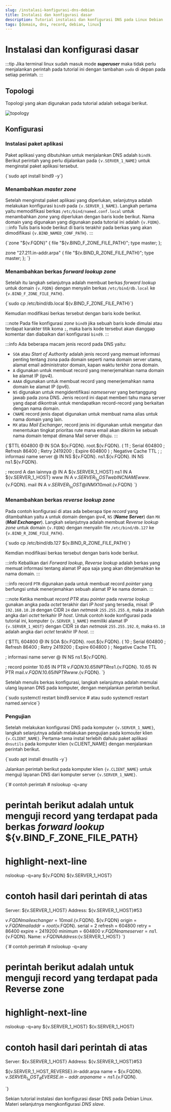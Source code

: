 ```yaml
---
slug: /instalasi-konfigurasi-dns-debian
title: Instalasi dan konfigurasi dasar
description: Tutorial instalasi dan konfigurasi DNS pada Linux Debian
tags: [domain, dns, record, debian, linux]
---
```



# Instalasi dan konfigurasi dasar

:::tip
Jika terminal linux sudah masuk mode **_superuser_** maka tidak perlu menjalankan perintah pada tutorial ini dengan tambahan `sudo` di depan pada setiap perintah.
:::

## Topologi

Topologi yang akan digunakan pada tutorial adalah sebagai berikut.

![topology](./img/dns-topology.svg)

## Konfigurasi

### Instalasi paket aplikasi

Paket aplikasi yang dibutuhkan untuk menjalankan DNS adalah `bind9`. Berikut perintah yang perlu dijalankan pada <code>{v.SERVER_1_NAME}</code> untuk menginstal paket aplikasi tersebut.

<CodeBlock language="bash" title="CLI">
{`sudo apt install bind9 -y`}
</CodeBlock>

### Menambahkan _master zone_

Setelah menginstal paket aplikasi yang diperlukan, selanjutnya adalah melakukan konfigurasi `bind9` pada <code>{v.SERVER_1_NAME}</code>. Langkah pertama yaitu memodifikasi berkas `/etc/bind/named.conf.local` untuk menambahkan _zone_ yang diperlukan dengan baris kode berikut. Nama domain yang digunakan yang digunakan pada tutorial ini adalah <code>{v.FQDN}</code>.
:::info
Tulis baris kode berikut di baris terakhir pada berkas yang akan dimodifikasi <code>{v.BIND_NAMED_CONF_PATH}</code>.
:::

<CodeBlock language="text" title={v.BIND_NAMED_CONF_PATH} showLineNumbers>
{`zone "${v.FQDN}" {
    file "${v.BIND_F_ZONE_FILE_PATH}";
    type master;
};

zone "27.211.in-addr.arpa" {
    file "${v.BIND_R_ZONE_FILE_PATH}";
    type master;
};
`}
</CodeBlock>

### Menambahkan berkas _forward lookup zone_

Setelah itu langkah selanjutnya adalah membuat berkas _forward lookup_ untuk domain <code>{v.FQDN}</code> dengan menyalin berkas `/etc/bind/db.local` ke <code>{v.BIND_F_ZONE_FILE_PATH}</code>.

<CodeBlock language="bash" title="CLI">
{`sudo cp /etc/bind/db.local ${v.BIND_F_ZONE_FILE_PATH}`}
</CodeBlock>

Kemudian modifikasi berkas tersebut dengan baris kode berikut.

:::note
Pada file konfigurasi _zone_ `bind9` jika sebuah baris kode dimulai atau terdapat karakter titik koma `;`, maka baris kode tersebut akan dianggap komentar dan diabaikan dari konfigurasi `bind9`.
:::

:::info
Ada beberapa macam jenis record pada DNS yaitu:
- `SOA` atau _Start of Authority_ adalah jenis record yang memuat informasi penting tentang zona pada domain seperti nama domain server utama, alamat email administrator domain, kapan waktu terkhir zona domain.
- `A` digunakan untuk membuat record yang menerjemahkan nama domain ke alamat IP (ipv4).
- `AAAA` digunakan untuk membuat record yang menerjemahkan nama domain ke alamat IP (ipv6).
- `NS` digunakan untuk mengidentifikasi _nameserver_ yang bertanggung jawab pada zona DNS. Jenis record ini dapat memberi tahu mana server yang dapat dikontrak untuk mendapatkan record-record yang berkaitan dengan nama domain.
- `CNAME` record jenis dapat digunakan untuk membuat nama alias untuk nama domain yang lain.
- `MX` atau _Mail Exchanger_, record jenis ini digunakan untuk mengatur dan menentukan tingkat prioritas rute mana email akan dikirim ke sebuah nama domain tempat dimana Mail server dituju.
:::

<CodeBlock language="text" title={v.BIND_F_ZONE_FILE_PATH} showLineNumbers>
{`$TTL  604800
@ IN  SOA ${v.FQDN}. root.${v.FQDN}. (
            11  ; Serial
       604800   ; Refresh
        86400   ; Retry
      2419200   ; Expire
       604800 ) ; Negative Cache TTL
;
; informasi name server
@               IN  NS ${v.FQDN}.
ns1.${v.FQDN}. IN  NS ns1.${v.FQDN}.

; record A dan lainnya
@     IN  A  ${v.SERVER_1_HOST}
ns1   IN  A  ${v.SERVER_1_HOST}
www   IN  A  ${v.SERVER_1_HOST}
web   IN  CNAME www.${v.FQDN}.
mail  IN  A  ${v.SERVER_1_HOST}
@     IN  MX 10 mail.${v.FQDN}
`}
</CodeBlock>


### Menambahkan berkas _reverse lookup zone_

Pada contoh konfigurasi di atas ada beberapa tipe _record_ yang ditambahkan yaitu `A` untuk domain dengan _ipv4_, `NS` (**_Name Server_**) dan `MX` (**_Mail Exchanger_**). Langkah selanjutnya adalah membuat _Reverse lookup zone_ untuk domain <code>{v.FQDN}</code> dengan menyalin file `/etc/bind/db.127` ke <code>{v.BIND_R_ZONE_FILE_PATH}</code>.

<CodeBlock language="bash" title="CLI">
{`sudo cp /etc/bind/db.127 ${v.BIND_R_ZONE_FILE_PATH}`}
</CodeBlock>

Kemdian modifikasi berkas tersebut dengan baris kode berikut.

:::info
Kebalikan dari _Forward lookup_, _Reverse lookup_ adalah berkas yang memuat informasi tentang alamat IP apa saja yang akan diterjemahkan ke nama domain. 
:::

:::info
record `PTR` digunakan pada untuk membuat record _pointer_ yang berfungsi untuk menerjemahkan sebuah alamat IP ke nama domain.
:::

:::note
Ketika membuat _record PTR_ atau _pointer_ pada _reverse lookup_ gunakan angka pada _octet_ terakhir dari _IP host_ yang tersedia,
misal: IP `192.168.10.20` dengan CIDR `24` dan _netmask_ `255.255.255.0`, maka `20` adalah angka dari _octet_ terkahir IP _host_.
Untuk contoh kode konfigurasi pada tutorial ini, komputer <code>{v.SERVER_1_NAME}</code> memiliki alamat IP <code>{v.SERVER_1_HOST}</code>
dengan CIDR `18` dan _netmask_ `255.255.192.0`, maka `65.10` adalah angka dari _octet_ terakhir IP _host_.
:::

<CodeBlock language="text" title={v.BIND_R_ZONE_FILE_PATH} showLineNumbers>
{`$TTL  604800
@ IN  SOA ${v.FQDN}. root.${v.FQDN}. (
            10  ; Serial
       604800   ; Refresh
        86400   ; Retry
      2419200   ; Expire
       604800 ) ; Negative Cache TTL

; informasi name server
@     IN  NS  ns1.${v.FQDN}.

; record pointer
10.65 IN  PTR ${v.FQDN}.
10.65 IN  PTR ns1.${v.FQDN}.
10.65 IN  PTR mail.${v.FQDN}.
10.65 IN  PTR www.${v.FQDN}.
`}
</CodeBlock>

Setelah menulis berkas konfigurasi, langkah selanjutnya adalah memulai ulang layanan DNS pada komputer, dengan menjalankan perintah berikut.

<CodeBlock language="bash" title="CLI">
{`sudo systemctl restart bind9.service
# atau
sudo systemctl restart named.service`}
</CodeBlock>

### Pengujian

Setelah melakukan konfigurasi DNS pada komputer <code>{v.SERVER_1_NAME}</code>, langkah selanjutnya adalah melakukan pengujian pada komouter klien <code>{v.CLIENT_NAME}</code>.
Pertama-tama instal terlebih dahulu paket aplikasi `dnsutils` pada komputer klien {v.CLIENT_NAME} dengan menjalankan perintah berikut.

<CodeBlock language="bash" title="CLI">
{`sudo apt install dnsutils -y`}
</CodeBlock>

Jalankan perintah berikut pada komputer klien <code>{v.CLIENT_NAME}</code> untuk menguji layanan DNS dari komputer server <code>{v.SERVER_1_NAME}</code>.

<CodeBlock language="bash" title="CLI">
{`# contoh perintah
# nslookup -q=any <nama domain> <IP server DNS>

# perintah berikut adalah untuk menguji record yang terdapat pada berkas _forward lookup_ ${v.BIND_F_ZONE_FILE_PATH}
# highlight-next-line
nslookup -q=any ${v.FQDN} ${v.SERVER_1_HOST}

# contoh hasil dari perintah di atas
Server:        ${v.SERVER_1_HOST} 
Address:        ${v.SERVER_1_HOST}#53

${v.FQDN}      mail exchanger = 10 mail.${v.FQDN}.
${v.FQDN}
        origin = ${v.FQDN} 
        mail addr = root${v.FQDN}.
        serial = 2
        refresh = 604800
        retry = 86400
        expire = 2419200
        minimum = 604800
${v.FQDN}      nameserver = ns1.${v.FQDN}.
Name:  ${v.FQDN} 
Address:${v.SERVER_1_HOST} 
`}
</CodeBlock>

<CodeBlock language="bash" title="CLI">
{`# contoh perintah
# nslookup -q=any <alamat IP> <IP server DNS>

# perintah berikut adalah untuk menguji record yang terdapat pada Reverse zone
# highlight-next-line
nslookup -q=any ${v.SERVER_1_HOST} ${v.SERVER_1_HOST}

# contoh hasil dari perintah di atas
Server:         ${v.SERVER_1_HOST}
Address:        ${v.SERVER_1_HOST}#53

${v.SERVER_1_HOST_REVERSE}.in-addr.arpa       name = ${v.FQDN}.
${v.SERVER_1_HOST_REVERSE}.in-addr.arpa       name = ns1.${v.FQDN}.

`}
</CodeBlock>

Sekian tutorial instalasi dan konfigurasi dasar DNS pada Debian Linux. Materi selanjutnya mengkonfigurasi _DNS slave_.
